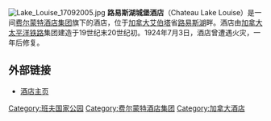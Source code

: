 [[File:Lake_Louise_17092005.jpg|right]]
'''路易斯湖城堡酒店'''（Chateau Lake Louise）是一间[[费尔蒙特酒店集团|费尔蒙特酒店集团]]旗下的酒店，位于[[加拿大|加拿大]][[艾伯塔|艾伯塔]]省[[路易斯湖_(艾伯塔)|路易斯湖]]畔。酒店由[[加拿大太平洋铁路|加拿大太平洋铁路]]集团建造于19世纪末20世纪初。1924年7月3日，酒店曾遭遇火灾，一年后修复。


==外部链接==
*[http://www.fairmont.com/lakelouise/ 酒店主页] {{Wayback|url=http://www.fairmont.com/lakelouise/ |date=20120707032840 }}

[[Category:班夫国家公园|Category:班夫国家公园]]
[[Category:费尔蒙特酒店集团|Category:费尔蒙特酒店集团]]
[[Category:加拿大酒店|Category:加拿大酒店]]